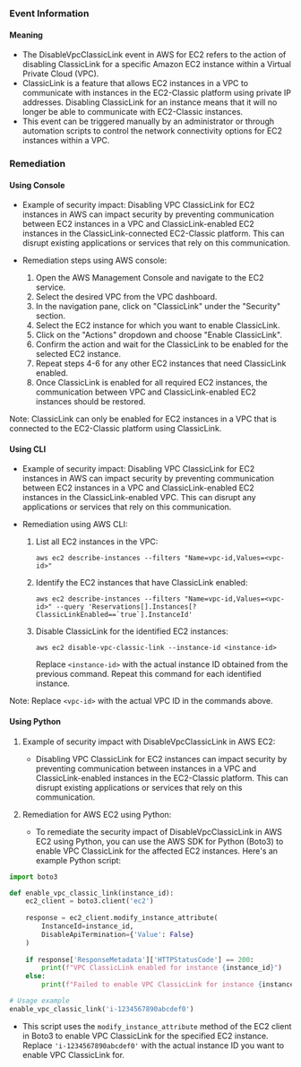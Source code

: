 
### Event Information

#### Meaning

- The DisableVpcClassicLink event in AWS for EC2 refers to the action of disabling ClassicLink for a specific Amazon EC2 instance within a Virtual Private Cloud (VPC).
- ClassicLink is a feature that allows EC2 instances in a VPC to communicate with instances in the EC2-Classic platform using private IP addresses. Disabling ClassicLink for an instance means that it will no longer be able to communicate with EC2-Classic instances.
- This event can be triggered manually by an administrator or through automation scripts to control the network connectivity options for EC2 instances within a VPC.

### Remediation

#### Using Console

- Example of security impact: Disabling VPC ClassicLink for EC2 instances in AWS can impact security by preventing communication between EC2 instances in a VPC and ClassicLink-enabled EC2 instances in the ClassicLink-connected EC2-Classic platform. This can disrupt existing applications or services that rely on this communication.

- Remediation steps using AWS console:
  1. Open the AWS Management Console and navigate to the EC2 service.
  2. Select the desired VPC from the VPC dashboard.
  3. In the navigation pane, click on "ClassicLink" under the "Security" section.
  4. Select the EC2 instance for which you want to enable ClassicLink.
  5. Click on the "Actions" dropdown and choose "Enable ClassicLink".
  6. Confirm the action and wait for the ClassicLink to be enabled for the selected EC2 instance.
  7. Repeat steps 4-6 for any other EC2 instances that need ClassicLink enabled.
  8. Once ClassicLink is enabled for all required EC2 instances, the communication between VPC and ClassicLink-enabled EC2 instances should be restored.

Note: ClassicLink can only be enabled for EC2 instances in a VPC that is connected to the EC2-Classic platform using ClassicLink.

#### Using CLI

- Example of security impact: Disabling VPC ClassicLink for EC2 instances in AWS can impact security by preventing communication between EC2 instances in a VPC and ClassicLink-enabled EC2 instances in the ClassicLink-enabled VPC. This can disrupt any applications or services that rely on this communication.

- Remediation using AWS CLI:
  1. List all EC2 instances in the VPC: 
     ```
     aws ec2 describe-instances --filters "Name=vpc-id,Values=<vpc-id>"
     ```
  2. Identify the EC2 instances that have ClassicLink enabled:
     ```
     aws ec2 describe-instances --filters "Name=vpc-id,Values=<vpc-id>" --query 'Reservations[].Instances[?ClassicLinkEnabled==`true`].InstanceId'
     ```
  3. Disable ClassicLink for the identified EC2 instances:
     ```
     aws ec2 disable-vpc-classic-link --instance-id <instance-id>
     ```
     Replace `<instance-id>` with the actual instance ID obtained from the previous command. Repeat this command for each identified instance.

Note: Replace `<vpc-id>` with the actual VPC ID in the commands above.

#### Using Python

1. Example of security impact with DisableVpcClassicLink in AWS EC2:
   - Disabling VPC ClassicLink for EC2 instances can impact security by preventing communication between instances in a VPC and ClassicLink-enabled instances in the EC2-Classic platform. This can disrupt existing applications or services that rely on this communication.

2. Remediation for AWS EC2 using Python:
   - To remediate the security impact of DisableVpcClassicLink in AWS EC2 using Python, you can use the AWS SDK for Python (Boto3) to enable VPC ClassicLink for the affected EC2 instances. Here's an example Python script:

```python
import boto3

def enable_vpc_classic_link(instance_id):
    ec2_client = boto3.client('ec2')
    
    response = ec2_client.modify_instance_attribute(
        InstanceId=instance_id,
        DisableApiTermination={'Value': False}
    )
    
    if response['ResponseMetadata']['HTTPStatusCode'] == 200:
        print(f"VPC ClassicLink enabled for instance {instance_id}")
    else:
        print(f"Failed to enable VPC ClassicLink for instance {instance_id}")

# Usage example
enable_vpc_classic_link('i-1234567890abcdef0')
```

   - This script uses the `modify_instance_attribute` method of the EC2 client in Boto3 to enable VPC ClassicLink for the specified EC2 instance. Replace `'i-1234567890abcdef0'` with the actual instance ID you want to enable VPC ClassicLink for.

